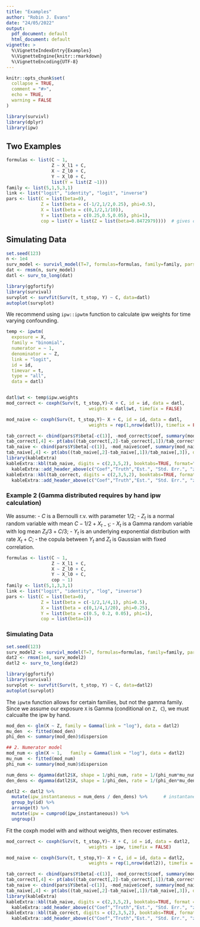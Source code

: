 ```yaml
---
title: "Examples"
author: "Robin J. Evans"
date: "24/05/2022"
output:
  pdf_document: default
  html_document: default
vignette: >
  %\VignetteIndexEntry{Examples}
  %\VignetteEngine{knitr::rmarkdown}
  %\VignetteEncoding{UTF-8}
---
```


```r
knitr::opts_chunk$set(
  collapse = TRUE,
  comment = "#>",
  echo = TRUE,
  warning = FALSE
)
```

```r
library(survivl)
library(dplyr)
library(ipw)
```

## Two Examples

```r
formulas <- list(C ~ 1,
                 Z ~ X_l1 + C,
                 X ~ Z_l0 + C,
                 Y ~ X_l0 + C,
                 list(Y = list(Z ~1)))
family <- list(5,1,5,3,1)
link <- list("logit", "identity", "logit", "inverse")
pars <- list(C = list(beta=0),
             Z = list(beta = c(-1/2,1/2,0.25), phi=0.5),
             X = list(beta = c(0,1/2,1/10)),
             Y = list(beta = c(0.25,0.5,0.05), phi=1),
             cop = list(Y = list(Z = list(beta=0.8472979))))  # gives correlation 0.4
```

## Simulating Data

```r
set.seed(123)
n <- 1e4
surv_model <- survivl_model(T=7, formulas=formulas, family=family, pars=pars, link=link)
dat <- rmsm(n, surv_model)
datl <- surv_to_long(dat)
```

```r
library(ggfortify)
library(survival)
survplot <- survfit(Surv(t, t_stop, Y) ~ C, data=datl)
autoplot(survplot)
```

We recommend using `ipw::ipwtm` function to calculate ipw weights for time varying confounding. 
```r
temp <- ipwtm(
  exposure = X,
  family = "binomial",
  numerator = ~ 1,
  denominator = ~ Z,
  link = "logit",
  id = id,
  timevar = t,
  type = "all",
  data = datl)


datl$wt <- temp$ipw.weights
mod_correct <- coxph(Surv(t, t_stop,Y)~X + C, id = id, data = datl,
                               weights = datl$wt, timefix = FALSE)

mod_naive <- coxph(Surv(t, t_stop,Y)~ X + C, id = id, data = datl,
                               weights = rep(1,nrow(datl)), timefix = FALSE)

```

```r
tab_correct <- cbind(pars$Y$beta[-c(1)], -mod_correct$coef, summary(mod_correct)$coef[,-c(1,3)])
tab_correct[,4] <- pt(abs((tab_correct[,2]-tab_correct[,1])/tab_correct[,3]), df=n-4, lower.tail = FALSE)
tab_naive <- cbind(pars$Y$beta[-c(1)], -mod_naive$coef, summary(mod_naive)$coef[,-c(1,3)])
tab_naive[,4] <- pt(abs((tab_naive[,2]-tab_naive[,1])/tab_naive[,3]), df=n-4, lower.tail = FALSE)
library(kableExtra)
kableExtra::kbl(tab_naive, digits = c(2,3,5,2), booktabs=TRUE, format="latex")  %>%  
  kableExtra::add_header_above(c("Coef","Truth","Est.", "Std. Err.", "z", "p-value"))
kableExtra::kbl(tab_correct, digits = c(2,3,5,2), booktabs=TRUE, format="latex")  %>%  
  kableExtra::add_header_above(c("Coef","Truth","Est.", "Std. Err.", "z", "p-value"))
```

### Example 2 (Gamma distributed requires by hand ipw calculation)

We assume:
 - $C$ is a Bernoulli r.v. with parameter $1/2$;
 - $Z_t$ is a normal random variable with mean $C - 1/2 + X_{t-1}$;
 - $X_t$ is a Gamma random variable with log mean $Z_t/3 + C/3$;
 - $Y_t$ is an underlying exponential distribution with rate $X_t + C$;
 - the copula between $Y_t$ and $Z_t$ is Gaussian with fixed correlation.

```r
formulas <- list(C ~ 1,
                 Z ~ X_l1 + C,
                 X ~ Z_l0 + C,
                 Y ~ X_l0 + C,
                 cop ~ 1)
family <- list(5,1,3,3,1)
link <- list("logit", "identity", "log", "inverse")
pars <- list(C = list(beta=0),
             Z = list(beta = c(-1/2,1/4,1), phi=0.5),
             X = list(beta = c(0,1/4,1/20), phi=0.25),
             Y = list(beta = c(0.5, 0.2, 0.05), phi=1),
             cop = list(beta=1))
```

### Simulating Data

```r
set.seed(123)
surv_model2 <- survivl_model(T=7, formulas=formulas, family=family, pars=pars, link=link)
dat2 <- rmsm(1e4, surv_model2)
datl2 <- surv_to_long(dat2)
```

```r
library(ggfortify)
library(survival)
survplot <- survfit(Surv(t, t_stop, Y) ~ C, data=datl2)
autoplot(survplot)
```

The `ipwtm` function allows for certain families, but not the gamma family. 
Since we assume our exposure `X` is Gamma (conditional on `Z, C`), we must calcualte
the ipw by hand.
```r
mod_den <- glm(X ~ Z, family = Gamma(link = "log"), data = datl2)
mu_den  <- fitted(mod_den)
phi_den <- summary(mod_den)$dispersion

## 2. Numerator model
mod_num <- glm(X ~ 1,   family = Gamma(link = "log"), data = datl2)
mu_num  <- fitted(mod_num)
phi_num <- summary(mod_num)$dispersion

num_dens <- dgamma(datl2$X, shape = 1/phi_num, rate = 1/(phi_num*mu_num))
den_dens <- dgamma(datl2$X, shape = 1/phi_den, rate = 1/(phi_den*mu_den))

datl2 <- datl2 %>%
  mutate(ipw_instantaneous = num_dens / den_dens) %>%      # instantaneous weight
  group_by(id) %>%
  arrange(t) %>%
  mutate(ipw = cumprod(ipw_instantaneous)) %>% 
  ungroup()
```

Fit the coxph model with and without weights, then recover estimates.
```r
mod_correct <- coxph(Surv(t, t_stop,Y)~ X + C, id = id, data = datl2,
                               weights = ipw, timefix = FALSE)

mod_naive <- coxph(Surv(t, t_stop,Y)~ X + C, id = id, data = datl2,
                               weights = rep(1,nrow(datl2)), timefix = FALSE)

```

```r
tab_correct <- cbind(pars$Y$beta[-c(1)], -mod_correct$coef, summary(mod_correct)$coef[,-c(1,3)])
tab_correct[,4] <- pt(abs((tab_correct[,2]-tab_correct[,1])/tab_correct[,3]), df=n-4, lower.tail = FALSE)
tab_naive <- cbind(pars$Y$beta[-c(1)], -mod_naive$coef, summary(mod_naive)$coef[,-c(1,3)])
tab_naive[,4] <- pt(abs((tab_naive[,2]-tab_naive[,1])/tab_naive[,3]), df=n-4, lower.tail = FALSE)
library(kableExtra)
kableExtra::kbl(tab_naive, digits = c(2,3,5,2), booktabs=TRUE, format = "latex")  %>%  
  kableExtra::add_header_above(c("Coef","Truth","Est.", "Std. Err.", "z", "p-value"))
kableExtra::kbl(tab_correct, digits = c(2,3,5,2), booktabs=TRUE, format="latex")  %>%  
  kableExtra::add_header_above(c("Coef","Truth","Est.", "Std. Err.", "z", "p-value"))
```

